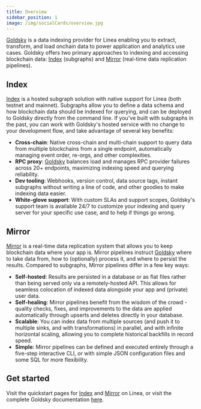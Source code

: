 ```yaml
---
title: Overview
sidebar_position: 1
image: /img/socialCards/overview.jpg
---
```


[Goldsky](https://goldsky.com) is a data indexing provider for Linea enabling you to extract, 
transform, and load onchain data to power application and analytics use cases. Goldsky offers two 
primary approaches to indexing and accessing blockchain data: [Index](#index) (subgraphs) and [Mirror](#mirror) 
(real-time data replication pipelines).

## Index

[Index](./goldsky-index.mdx) is a hosted subgraph solution with native support for Linea (both 
testnet and mainnet). Subgraphs allow you to define a data schema and how blockchain data should be 
indexed for querying, and can be deployed to Goldsky directly from the command line. If you've built 
with subgraphs in the past, you can work with Goldsky's hosted service with no change to your 
development flow, and take advantage of several key benefits:

- **Cross-chain**: Native cross-chain and multi-chain support to query data from multiple 
blockchains from a single endpoint, automatically managing event order, re-orgs, and other 
complexities.
- **RPC proxy**: [Goldsky](https://goldsky.com) balances load and manages RPC provider failures 
across 20+ endpoints, maximizing indexing speed and querying reliability.
- **Dev tooling**: Webhooks, version control, data source tags, instant subgraphs without writing a 
line of code, and other goodies to make indexing data easier.
- **White-glove support**: With custom SLAs and support scopes, Goldsky's support team is available 
24/7 to customize your indexing and query server for your specific use case, and to help if things 
go wrong.

## Mirror

[Mirror](./goldsky-mirror.mdx) is a real-time data replication system that allows you to keep 
blockchain data where your app is. Mirror pipelines instruct [Goldsky](https://goldsky.com) 
where to take data from, how to (optionally) process it, and where to persist the results. Compared 
to subgraphs, Mirror pipelines differ in a few key ways:

- **Self-hosted**: Results are persisted in a database or as flat files rather than being served 
only via a remotely-hosted API. This allows for seamless colocation of indexed data alongside 
your app and (private) user data.
- **Self-healing**: Mirror pipelines benefit from the wisdom of the crowd - quality checks, fixes, 
and improvements to the data are applied automatically through upserts and deletes directly in your 
database.
- **Scalable**: You can index data from multiple sources (and push it to multiple sinks, and with 
transformations) in parallel, and with infinite horizontal scaling, allowing you to complete 
historical backfills in record speed.
- **Simple**: Mirror pipelines can be defined and executed entirely through a five-step interactive 
CLI, or with simple JSON configuration files and some SQL for more flexibility.

## Get started

Visit the quickstart pages for [Index](./goldsky-index.mdx) and [Mirror](./goldsky-mirror.mdx) on 
Linea, or visit the complete Goldsky documentation [here](https://docs.goldsky.com).
